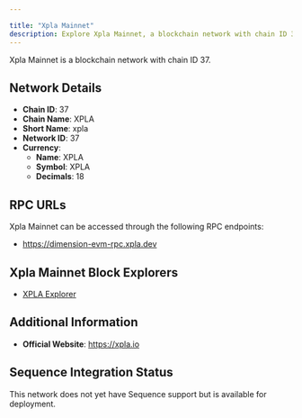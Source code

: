 ```yaml
---

title: "Xpla Mainnet"
description: Explore Xpla Mainnet, a blockchain network with chain ID 37. Learn about its native currency, XPLA, and how to interact with the network.
---
```




Xpla Mainnet is a blockchain network with chain ID 37.

## Network Details

- **Chain ID**: 37
- **Chain Name**: XPLA
- **Short Name**: xpla
- **Network ID**: 37
- **Currency**: 
  - **Name**: XPLA
  - **Symbol**: XPLA
  - **Decimals**: 18

## RPC URLs

Xpla Mainnet can be accessed through the following RPC endpoints:

- https://dimension-evm-rpc.xpla.dev

## Xpla Mainnet Block Explorers

- [XPLA Explorer](https://explorer.xpla.io/mainnet)

## Additional Information

- **Official Website**: https://xpla.io

## Sequence Integration Status

This network does not yet have Sequence support but is available for deployment.
